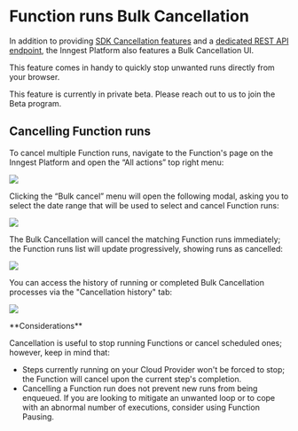 
# Function runs Bulk Cancellation

In addition to providing [SDK Cancellation features](/docs/features/inngest-functions/cancellation/cancel-on-events) and a [dedicated REST API endpoint](/docs/guides/cancel-running-functions), the Inngest Platform also features a Bulk Cancellation UI.

This feature comes in handy to quickly stop unwanted runs directly from your browser.

<Callout variant="warning">
This feature is currently in private beta. Please reach out to us to join the Beta program.
</Callout>

## Cancelling Function runs

To cancel multiple Function runs, navigate to the Function's page on the Inngest Platform and open the “All actions” top right menu:

![](/assets/docs/platform/manage/bulk-cancellation/function-runs-cancel-button.png)

Clicking the “Bulk cancel” menu will open the following modal, asking you to select the date range that will be used to select and cancel Function runs:

![](/assets/docs/platform/manage/bulk-cancellation/bulk-cancel-modal.png)

The Bulk Cancellation will cancel the matching Function runs immediately; the Function runs list will update progressively, showing runs as cancelled:

![](/assets/docs/platform/manage/bulk-cancellation/function-runs-cancelled.png)

You can access the history of running or completed Bulk Cancellation processes via the "Cancellation history" tab:

![](/assets/docs/platform/manage/bulk-cancellation/bulk-cancel-history.png)


<Callout variant="info">
**Considerations**

Cancellation is useful to stop running Functions or cancel scheduled ones; however, keep in mind that:

- Steps currently running on your Cloud Provider won't be forced to stop; the Function will cancel upon the current step's completion.
- Cancelling a Function run does not prevent new runs from being enqueued. If you are looking to mitigate an unwanted loop or to cope with an abnormal number of executions, consider using Function Pausing.
</Callout>